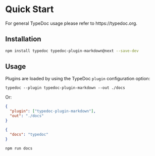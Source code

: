
# Quick Start

<Callout type="info">
  For general TypeDoc usage please refer to https://typedoc.org.
</Callout>

## Installation

```sh npm2yarn
npm install typedoc typedoc-plugin-markdown@next --save-dev
```

## Usage

Plugins are loaded by using the TypeDoc `plugin` configuration option:

```shell
typedoc --plugin typedoc-plugin-markdown --out ./docs
```

Or:

```json filename="typedoc.json"
{
  "plugin": ["typedoc-plugin-markdown"],
  "out": "./docs"
}
```

```json filename="package.json"
{
  "docs": "typedoc"
}
```

```shell filename="CLI"
npm run docs
```
